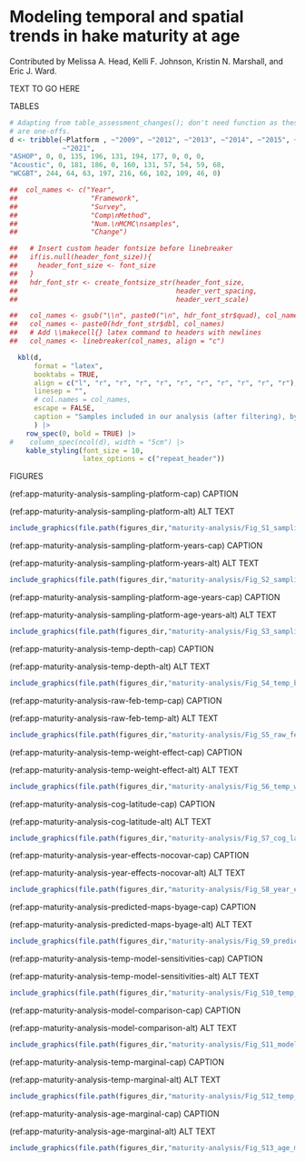 \newpage

\rfoot{Maturity analysis}

# Modeling temporal and spatial trends in hake maturity at age {#sec:app-maturity-analysis}

Contributed by Melissa A. Head, Kelli F. Johnson, Kristin N. Marshall, and Eric
J. Ward.

TEXT TO GO HERE

TABLES

```r

# Adapting from table_assessment_changes(); don't need function as these tables
# are one-offs.
d <- tribble(~Platform , ~"2009", ~"2012", ~"2013", ~"2014", ~"2015", ~"2016", ~"2017", ~"2018", ~"2019",
             ~"2021",
"ASHOP", 0, 0, 135, 196, 131, 194, 177, 0, 0, 0,
"Acoustic", 0, 181, 186, 0, 160, 131, 57, 54, 59, 68,
"WCGBT", 244, 64, 63, 197, 216, 66, 102, 109, 46, 0)

##  col_names <- c("Year",
##                  "Framework",
##                  "Survey",
##                  "Comp\nMethod",
##                  "Num.\nMCMC\nsamples",
##                  "Change")

##   # Insert custom header fontsize before linebreaker
##   if(is.null(header_font_size)){
##     header_font_size <- font_size
##   }
##   hdr_font_str <- create_fontsize_str(header_font_size,
##                                       header_vert_spacing,
##                                       header_vert_scale)

##   col_names <- gsub("\\n", paste0("\n", hdr_font_str$quad), col_names)
##   col_names <- paste0(hdr_font_str$dbl, col_names)
##   # Add \\makecell{} latex command to headers with newlines
##   col_names <- linebreaker(col_names, align = "c")

  kbl(d,
      format = "latex",
      booktabs = TRUE,
      align = c("l", "r", "r", "r", "r", "r", "r", "r", "r", "r", "r"),
      linesep = "",
      # col.names = col_names,
      escape = FALSE,
      caption = "Samples included in our analysis (after filtering), by sampling platform and year."
      ) |>
    row_spec(0, bold = TRUE) |>
#    column_spec(ncol(d), width = "5cm") |>
    kable_styling(font_size = 10,
                  latex_options = c("repeat_header"))
```




FIGURES

(ref:app-maturity-analysis-sampling-platform-cap) CAPTION

(ref:app-maturity-analysis-sampling-platform-alt) ALT TEXT

```r

include_graphics(file.path(figures_dir,"maturity-analysis/Fig_S1_samplingplatform.png"), error = FALSE)
```

<!--






-->

(ref:app-maturity-analysis-sampling-platform-years-cap) CAPTION

(ref:app-maturity-analysis-sampling-platform-years-alt) ALT TEXT

```r

include_graphics(file.path(figures_dir,"maturity-analysis/Fig_S2_samplingplatform_years.png"), error = FALSE)
```


(ref:app-maturity-analysis-sampling-platform-age-years-cap) CAPTION

(ref:app-maturity-analysis-sampling-platform-age-years-alt) ALT TEXT

```r

include_graphics(file.path(figures_dir,"maturity-analysis/Fig_S3_samplingplatform_age_years.png"), error = FALSE)
```



(ref:app-maturity-analysis-temp-depth-cap) CAPTION

(ref:app-maturity-analysis-temp-depth-alt) ALT TEXT

```r

include_graphics(file.path(figures_dir,"maturity-analysis/Fig_S4_temp_by_depth.png.png"), error = FALSE)
```


(ref:app-maturity-analysis-raw-feb-temp-cap) CAPTION

(ref:app-maturity-analysis-raw-feb-temp-alt) ALT TEXT

```r

include_graphics(file.path(figures_dir,"maturity-analysis/Fig_S5_raw_feb_temp.png"), error = FALSE)
```

(ref:app-maturity-analysis-temp-weight-effect-cap) CAPTION

(ref:app-maturity-analysis-temp-weight-effect-alt) ALT TEXT

```r

include_graphics(file.path(figures_dir,"maturity-analysis/Fig_S6_temp_weight_effect.png"), error = FALSE)
```

(ref:app-maturity-analysis-cog-latitude-cap) CAPTION

(ref:app-maturity-analysis-cog-latitude-alt) ALT TEXT

```r

include_graphics(file.path(figures_dir,"maturity-analysis/Fig_S7_cog_latitude.png"), error = FALSE)
```


(ref:app-maturity-analysis-year-effects-nocovar-cap) CAPTION

(ref:app-maturity-analysis-year-effects-nocovar-alt) ALT TEXT

```r

include_graphics(file.path(figures_dir,"maturity-analysis/Fig_S8_year_effects_nocovar.png"), error = FALSE)
```



(ref:app-maturity-analysis-predicted-maps-byage-cap) CAPTION

(ref:app-maturity-analysis-predicted-maps-byage-alt) ALT TEXT

```r

include_graphics(file.path(figures_dir,"maturity-analysis/Fig_S9_predicted_maps_byage.png"), error = FALSE)
```

(ref:app-maturity-analysis-temp-model-sensitivities-cap) CAPTION

(ref:app-maturity-analysis-temp-model-sensitivities-alt) ALT TEXT

```r

include_graphics(file.path(figures_dir,"maturity-analysis/Fig_S10_temp_model_sensitivities.png"), error = FALSE)
```

(ref:app-maturity-analysis-model-comparison-cap) CAPTION

(ref:app-maturity-analysis-model-comparison-alt) ALT TEXT

```r

include_graphics(file.path(figures_dir,"maturity-analysis/Fig_S11_model_comparison-updated.png"), error = FALSE)
```

(ref:app-maturity-analysis-temp-marginal-cap) CAPTION

(ref:app-maturity-analysis-temp-marginal-alt) ALT TEXT

```r

include_graphics(file.path(figures_dir,"maturity-analysis/Fig_S12_temp_marginal.png"), error = FALSE)
```

(ref:app-maturity-analysis-age-marginal-cap) CAPTION

(ref:app-maturity-analysis-age-marginal-alt) ALT TEXT

```r

include_graphics(file.path(figures_dir,"maturity-analysis/Fig_S13_age_marginal.png"), error = FALSE)
```


\clearpage
